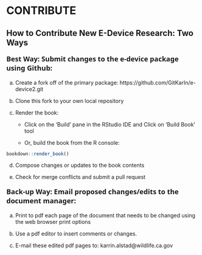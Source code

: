 # CONTRIBUTE

## **How to Contribute New E-Device Research: Two Ways** {-}

<!-- # specifying font style for bold because H3 does not render bold "**" option-->
::: {#Tab1  style="font-size:18px; font-family: Segoe UI;"}
**Best Way: Submit changes to the e-device package using Github:** 
:::

  a. Create a fork off of the primary package:   https://github.com/GitKarIn/e-device2.git

  b. Clone this fork to your own local repository

  c. Render the book:

      -  Click on the 'Build' pane in the RStudio IDE and Click on 'Build Book' tool

      -  Or, build the book from the R console:

```r
bookdown::render_book()
```

  d. Compose changes or updates to the book contents

  e. Check for merge conflicts and submit a pull request

<!-- # specifying font style for bold because H3 does not render bold "**" option-->
::: {#Tab1  style="font-size:18px; font-family: Segoe UI;"}
**Back-up Way: Email proposed changes/edits to the document manager:** 
:::

  a. Print to pdf each page of the document that needs to be changed using the web browser print options 

  b. Use a pdf editor to insert comments or changes.

  c. E-mail these edited pdf pages to: karrin.alstad@wildlife.ca.gov

